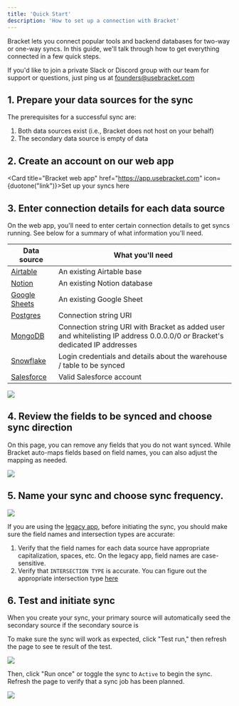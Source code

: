 ```yaml
---
title: 'Quick Start'
description: 'How to set up a connection with Bracket'
---
```


Bracket lets you connect popular tools and backend databases for two-way or one-way syncs. In this guide, we'll talk through how to get everything connected in a few quick steps.

<Info>If you'd like to join a private Slack or Discord group with our team for support or questions, just ping us at founders@usebracket.com</Info>

## 1. Prepare your data sources for the sync

The prerequisites for a successful sync are:
1. Both data sources exist (i.e., Bracket does not host on your behalf)
2. The secondary data source is empty of data

## 2. Create an account on our web app

<Card title="Bracket web app" href="https://app.usebracket.com" icon={duotone("link")}>Set up your syncs here</Card>

## 3. Enter connection details for each data source

On the web app, you'll need to enter certain connection details to get syncs running. See below for a summary of what information you'll need.

| Data source                                  | What you'll need                                                                                                                  |
| --------------------------------      | --------------------------------------------------------------------------------------------------------------------------------- |
| [Airtable](/connecting/airtable_connecting)      | An existing Airtable base                                                                                                |
| [Notion](/connecting/notion_connecting)          | An existing Notion database                                                                 |
| [Google Sheets](/connecting/gsheets_connecting)  | An existing Google Sheet                                                                     |
| [Postgres](/connecting/postgres_connecting)      | Connection string URI                                                                                                             |
| [MongoDB](/connecting/mongodb_connecting)          | Connection string URI with Bracket as added user and whitelisting IP address 0.0.0.0/0 _or_ Bracket's dedicated IP addresses      |
| [Snowflake](/connecting/snowflake_connecting)      | Login credentials and details about the warehouse / table to be synced                                                            |
| [Salesforce](/connecting/salesforce_connecting)    | Valid Salesforce account                                                                                                          |

<Example>
  <img class="rounded-md w-full" src="/img/onboarding_choose_primary_source.gif" />
</Example>

## 4. Review the fields to be synced and choose sync direction

On this page, you can remove any fields that you do not want synced. While Bracket auto-maps fields based on field names, you can also adjust the mapping as needed. 

<Example>
  <img class="rounded-md w-full" src="/img/onboarding_field_mapping.gif" />
</Example>

## 5. Name your sync and choose sync frequency.

<Example>
  <img class="rounded-md w-full" src="/img/onboarding_name_sync.gif" />
</Example>

If you are using the [legacy app](https://legacy.app.usebracket.com/), before initiating the sync, you should make sure the field names and intersection types are accurate:
1. Verify that the field names for each data source have appropriate capitalization, spaces, etc. On the legacy app, field names are case-sensitive.
2. Verify that `INTERSECTION TYPE` is accurate. You can figure out the appropriate intersection type [here](https://docs.google.com/spreadsheets/d/1J9_1I608ARf06TohXeauN9tA477pUxLOvfTHuIOFa-0/edit?usp=sharing)

## 6. Test and initiate sync

When you create your sync, your primary source will automatically seed the secondary source if the secondary source is 

To make sure the sync will work as expected, click "Test run," then refresh the page to see te result of the test.

<Example>
  <img class="rounded-md w-full" src="/img/starting_test_run.gif" />
</Example>

Then, click "Run once" or toggle the sync to `Active` to begin the sync. Refresh the page to verify that a sync job has been planned.

<Example>
  <img class="rounded-md w-full" src="/img/starting_sfdc_sync.gif" />
</Example>